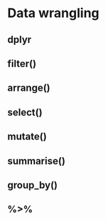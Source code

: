 # Data wrangling

## dplyr

## filter()

## arrange()

## select()

## mutate()

## summarise()

## group_by()

## %>%